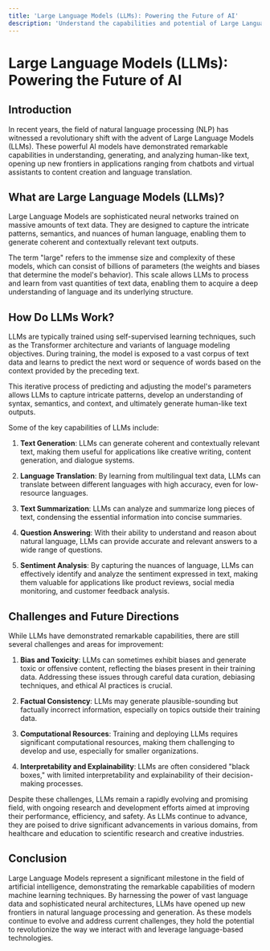 ```yaml
---
title: 'Large Language Models (LLMs): Powering the Future of AI'
description: 'Understand the capabilities and potential of Large Language Models, the driving force behind state-of-the-art natural language processing and generation.'
---
```

# Large Language Models (LLMs): Powering the Future of AI

## Introduction

In recent years, the field of natural language processing (NLP) has witnessed a revolutionary shift with the advent of Large Language Models (LLMs). These powerful AI models have demonstrated remarkable capabilities in understanding, generating, and analyzing human-like text, opening up new frontiers in applications ranging from chatbots and virtual assistants to content creation and language translation.

## What are Large Language Models (LLMs)?

Large Language Models are sophisticated neural networks trained on massive amounts of text data. They are designed to capture the intricate patterns, semantics, and nuances of human language, enabling them to generate coherent and contextually relevant text outputs.

The term "large" refers to the immense size and complexity of these models, which can consist of billions of parameters (the weights and biases that determine the model's behavior). This scale allows LLMs to process and learn from vast quantities of text data, enabling them to acquire a deep understanding of language and its underlying structure.

## How Do LLMs Work?

LLMs are typically trained using self-supervised learning techniques, such as the Transformer architecture and variants of language modeling objectives. During training, the model is exposed to a vast corpus of text data and learns to predict the next word or sequence of words based on the context provided by the preceding text.

This iterative process of predicting and adjusting the model's parameters allows LLMs to capture intricate patterns, develop an understanding of syntax, semantics, and context, and ultimately generate human-like text outputs.

Some of the key capabilities of LLMs include:

1. **Text Generation**: LLMs can generate coherent and contextually relevant text, making them useful for applications like creative writing, content generation, and dialogue systems.

2. **Language Translation**: By learning from multilingual text data, LLMs can translate between different languages with high accuracy, even for low-resource languages.

3. **Text Summarization**: LLMs can analyze and summarize long pieces of text, condensing the essential information into concise summaries.

4. **Question Answering**: With their ability to understand and reason about natural language, LLMs can provide accurate and relevant answers to a wide range of questions.

5. **Sentiment Analysis**: By capturing the nuances of language, LLMs can effectively identify and analyze the sentiment expressed in text, making them valuable for applications like product reviews, social media monitoring, and customer feedback analysis.


## Challenges and Future Directions

While LLMs have demonstrated remarkable capabilities, there are still several challenges and areas for improvement:

1. **Bias and Toxicity**: LLMs can sometimes exhibit biases and generate toxic or offensive content, reflecting the biases present in their training data. Addressing these issues through careful data curation, debiasing techniques, and ethical AI practices is crucial.

2. **Factual Consistency**: LLMs may generate plausible-sounding but factually incorrect information, especially on topics outside their training data.

3. **Computational Resources**: Training and deploying LLMs requires significant computational resources, making them challenging to develop and use, especially for smaller organizations.

4. **Interpretability and Explainability**: LLMs are often considered "black boxes," with limited interpretability and explainability of their decision-making processes.

Despite these challenges, LLMs remain a rapidly evolving and promising field, with ongoing research and development efforts aimed at improving their performance, efficiency, and safety. As LLMs continue to advance, they are poised to drive significant advancements in various domains, from healthcare and education to scientific research and creative industries.

## Conclusion

Large Language Models represent a significant milestone in the field of artificial intelligence, demonstrating the remarkable capabilities of modern machine learning techniques. By harnessing the power of vast language data and sophisticated neural architectures, LLMs have opened up new frontiers in natural language processing and generation. As these models continue to evolve and address current challenges, they hold the potential to revolutionize the way we interact with and leverage language-based technologies.